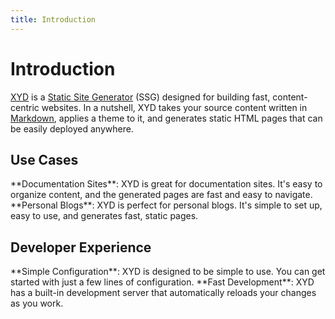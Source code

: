 ```yaml
---
title: Introduction
---
```


# Introduction


[XYD](#) is a [Static Site Generator](#) (SSG) designed for building fast, content-centric websites.
In a nutshell, XYD takes your source content written in [Markdown](#), applies a theme to it, and generates static HTML pages that can be easily deployed anywhere.

## Use Cases
<Steps>
    <Steps.Item>
        **Documentation Sites**: XYD is great for documentation sites. It's easy to organize content, and the generated pages are fast and easy to navigate.
    </Steps.Item>
    <Steps.Item>
        **Personal Blogs**: XYD is perfect for personal blogs. It's simple to set up, easy to use, and generates fast, static pages.
    </Steps.Item>
</Steps>

## Developer Experience
<Steps>
    <Steps.Item>
        **Simple Configuration**: XYD is designed to be simple to use. You can get started with just a few lines of configuration.
    </Steps.Item>
    <Steps.Item>
        **Fast Development**: XYD has a built-in development server that automatically reloads your changes as you work.
    </Steps.Item>
</Steps>